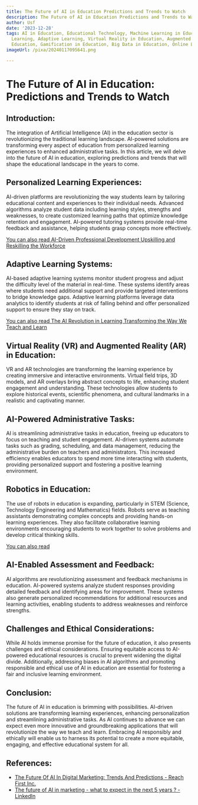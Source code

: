 ```yaml
---
title: The Future of AI in Education Predictions and Trends to Watch
description: The Future of AI in Education Predictions and Trends to Watch
author: Usf
date: '2023-12-28'
tags: AI in Education, Educational Technology, Machine Learning in Education, Personalized
  Learning, Adaptive Learning, Virtual Reality in Education, Augmented Reality in
  Education, Gamification in Education, Big Data in Education, Online Learning
imageUrl: /pixa/20240117095641.png

---
```

# The Future of AI in Education: Predictions and  Trends to Watch

## Introduction:

The integration of Artificial  Intelligence (AI) in the education sector  is revolutionizing the traditional learning landscape. AI-powered solutions are transforming every  aspect of education from personalized  learning experiences to enhanced administrative tasks. In this  article, we will delve into the future of AI in education, exploring predictions and trends that will  shape the educational landscape in the  years to come.

## Personalized Learning Experiences:

AI-driven platforms are revolutionizing the way students learn by tailoring educational content and experiences to their individual needs. Advanced algorithms analyze student data including learning styles, strengths and weaknesses, to create customized learning paths that optimize knowledge retention and engagement.  AI-powered tutoring systems provide real-time feedback and assistance, helping students grasp concepts more effectively.

[You can also read  AI-Driven Professional Development Upskilling and Reskilling the Workforce](AI-Driven%20Professional%20Development%20Upskilling%20and%20Reskilling%20the%20Workforce)


## Adaptive Learning Systems:

AI-based adaptive learning systems monitor student progress  and  adjust the difficulty level of  the material in real-time. These systems identify areas where students need additional support and provide targeted interventions  to bridge knowledge gaps. Adaptive learning platforms leverage data analytics to identify students at risk of falling behind and offer personalized support  to ensure they  stay on track.

[You can also read The AI  Revolution  in Learning Transforming the Way We Teach and Learn](The%20AI%20Revolution%20in%20Learning%20Transforming%20the%20Way%20We%20Teach%20and%20Learn)


## Virtual Reality (VR) and Augmented Reality (AR) in Education:

VR and AR technologies are transforming the learning experience by creating immersive and interactive environments. Virtual field trips,  3D  models, and AR overlays  bring abstract concepts to life, enhancing  student engagement and understanding. These technologies allow students to explore historical events, scientific phenomena, and cultural landmarks in a realistic and captivating manner.

## AI-Powered Administrative Tasks:

AI is streamlining administrative tasks in education, freeing up educators to focus on teaching and student engagement. AI-driven systems  automate  tasks  such as grading, scheduling, and  data management, reducing the  administrative burden on teachers and administrators. This increased efficiency enables educators  to spend more time interacting with students, providing personalized support and fostering a positive learning environment.

## Robotics in Education:

The use of robots in education  is expanding, particularly in STEM (Science,  Technology  Engineering  and Mathematics) fields.  Robots serve as teaching assistants demonstrating complex concepts and providing hands-on learning experiences. They also facilitate  collaborative learning environments  encouraging students to work together  to solve problems and develop critical thinking skills.

[You can also  read ]()


## AI-Enabled Assessment and Feedback:

AI algorithms are revolutionizing assessment and feedback mechanisms in education. AI-powered systems analyze student responses providing detailed feedback and identifying areas for improvement.  These systems also generate personalized recommendations for additional  resources and learning  activities, enabling students to address weaknesses and reinforce strengths.

## Challenges  and  Ethical Considerations:

While AI holds immense promise for the  future of education, it also presents  challenges and ethical considerations. Ensuring equitable  access to AI-powered educational resources  is crucial to prevent widening  the digital divide. Additionally, addressing biases in AI algorithms and promoting responsible  and ethical  use of AI in education  are essential for fostering a fair and inclusive learning environment.

## Conclusion:

The future of AI in education is brimming with possibilities. AI-driven solutions are transforming learning experiences, enhancing personalization and streamlining administrative tasks. As AI continues to advance we can expect  even more innovative and groundbreaking  applications that will revolutionize  the way we teach and learn. Embracing AI responsibly and ethically will enable us  to  harness its potential to create  a more equitable, engaging, and effective educational system for all.

## References:
- [The Future Of AI In Digital Marketing: Trends And Predictions - Reach First Inc.](https://www.reachfirst.com/future-ai-digital-marketing-agencies/)
- [The future of AI in marketing - what to expect in the next 5 years ? - LinkedIn](https://www.linkedin.com/pulse/future-ai-marketing-what-expect-next-5-years-a-i-marketing-)
